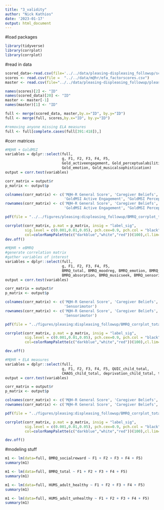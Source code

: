 ```yaml
---
title: "3_validity"
author: "Nick Kathios"
date: '2023-01-17'
output: html_document
---
```


#load packages
```r
library(tidyverse)
library(corrplot)
library(corrplot)
```

#read in data
```r
scored_data<-read.csv(file='../../data/pleasing-displeasing_followup/scored_data.csv') 
scores <- read.csv(file =  "../../data/m@hr/efa_factorscores.csv")
master <- read.csv(file="../../data/pleasing-displeasing_followup/pleasing_displeasing_scored.csv")

names(scores)[2] <- "ID"
names(scored_data)[20] <- "ID"
master <- master[-1]
names(master)[1] <- "ID"

full <- merge(scored_data, master,by.x="ID", by.y="ID")
full <- merge(full, scores,by.x="ID", by.y="ID")

#removing anyone missing ELA measures
full <- full[complete.cases(full[391:418]),]
```

#corr matrices
```r
#M@HR + GoldMSI
variables = dplyr::select(full, 
                          g, F1, F2, F3, F4, F5, 
                          Gold_activeengagement, Gold_perceptualabilities, Gold_musicaltraining, Gold_singingabilities, 
                          Gold_emotion, Gold_musicalsophistication)
output = corr.test(variables)

corr_matrix = output$r
p_matrix <- output$p

colnames(corr_matrix) <- c('M@H-R General Score', 'Caregiver Beliefs', 'Caregiver Singing', 'Attitude to Childhood Music', 'Social Contexts', 'Music-Making Tendencies',
                           'GoldMSI Active Engagement', "GoldMSI Perceptual Abilities", "GoldMSI Musical Training", "GoldMSI Singing Abilities", "GoldMSI Emotion", "GoldMSI Musical Sophistication")
rownames(corr_matrix) <- c('M@H-R General Score', 'Caregiver Beliefs', 'Caregiver Singingg', 'Attitude to Childhood Music', 'Social Contexts', 'Music-Making Tendencies',
                           'GoldMSI Active Engagement', "GoldMSI Perceptual Abilities", "GoldMSI Musical Training", "GoldMSI Singing Abilities", "GoldMSI Emotion", "GoldMSI Musical Sophistication")

pdf(file = "../../figures/pleasing:displeasing_followup/BMRQ_corrplot_totals.pdf")

corrplot(corr_matrix, p.mat = p_matrix, insig = "label_sig",
         sig.level = c(0.001,0.01,0.05), pch.cex=0.9, pch.col = "black", tl.col = "black", type="lower",tl.srt =45, 
         col=colorRampPalette(c("darkblue","white","red"))(100),cl.lim=c(0,1))
dev.off()

#M@HR + eBMRQ
#generate correlation matrix
#gather variables of interest
variables = dplyr::select(full, 
                          g, F1, F2, F3, F4, F5, 
                          BMRQ_total, BMRQ_moodreg, BMRQ_emotion, BMRQ_socialreward,
                          BMRQ_absorption, BMRQ_musicseek, BMRQ_sensorimotor)
output = corr.test(variables)

corr_matrix = output$r
p_matrix <- output$p

colnames(corr_matrix) <- c('M@H-R General Score', 'Caregiver Beliefs', 'Caregiver Singing', 'Attitude to Childhood Music', 'Social Contexts', 'Music-Making Tendencies','Total BMRQ', 'Mood Regulation', 'Emotion Evocation', 'Social Reward', 'Absorption', 'Music Seeking',
                           'Sensorimotor')
rownames(corr_matrix) <- c('M@H-R General Score', 'Caregiver Beliefs', 'Caregiver Singing', 'Attitude to Childhood Music', 'Social Contexts', 'Music-Making Tendencies','Total BMRQ', 'Mood Regulation', 'Emotion Evocation', 'Social Reward', 'Absorption', 'Music Seeking',
                           'Sensorimotor')

pdf(file = "../figures/pleasing:displeasing_followup/BMRQ_corrplot_totals.pdf")

corrplot(corr_matrix, p.mat = p_matrix, insig = "label_sig",
         sig.level = c(0.001,0.01,0.05), pch.cex=0.9, pch.col = "black", tl.col = "black", type="lower",tl.srt =45, 
         col=colorRampPalette(c("darkblue","white","red"))(100),cl.lim=c(0,1))

dev.off()

#M@HR + ELA measures
variables = dplyr::select(full, 
                          g, F1, F2, F3, F4, F5, QUIC_child_total, 
                          CHAOS_child_total, deprivation_child_total, threat_childhood_total)
output = corr.test(variables)

corr_matrix = output$r
p_matrix <- output$p

colnames(corr_matrix) <- c('M@H-R General Score', 'Caregiver Beliefs', 'Caregiver Singing', 'Attitude to Childhood Music', 'Social Contexts', 'Music-Making Tendencies', "QUIC Childhood", "CHAOS Childhood", "Deprivation Childhood", "Threat Childhood")
rownames(corr_matrix) <- c('M@H-R General Score', 'Caregiver Beliefs', 'Caregiver Singing', 'Attitude to Childhood Music', 'Social Contexts', 'Music-Making Tendencies', "QUIC Childhood", "CHAOS Childhood", "Deprivation Childhood", "Threat Childhood")

pdf(file = "../figures/pleasing:displeasing_followup/BMRQ_corrplot_totals.pdf")

corrplot(corr_matrix, p.mat = p_matrix, insig = "label_sig",
         sig.level = c(0.001,0.01,0.05), pch.cex=0.9, pch.col = "black", tl.col = "black", type="lower",tl.srt =45, 
         col=colorRampPalette(c("darkblue","white","red"))(100),cl.lim=c(0,1))

dev.off()
```

#modeling stuff
```r
m1 <- lm(data=full, BMRQ_socialreward ~ F1 + F2 + F3 + F4 + F5)
summary(m1)

m1 <- lm(data=full, BMRQ_total ~ F1 + F2 + F3 + F4 + F5)
summary(m1)

m1 <- lm(data=full, HUMS_adult_healthy ~ F1 + F2 + F3 + F4 + F5)
summary(m1)

m1 <- lm(data=full, HUMS_adult_unhealthy ~ F1 + F2 + F3 + F4 + F5)
summary(m1)
```